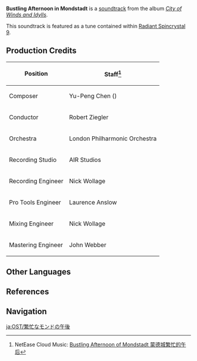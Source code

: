 {{Soundtrack Infobox
|title          =
|image          = City of Winds and Idylls.png
|album          = City of Winds and Idylls
|disc           = 1
|number         = 04
|featured       =
|featured2      =
|featured3      =
|featured_disc  =
|featured_disc2 =
|featured_disc3 =
|youtube_id     = AALrH26HAmw
|youtube_time   = 251
|spotify_id     = 2wS4gFWgsuxO4xqXNcW5Kp
|played_in      = City of Mondstadt
|during         = [[City of Mondstadt]] (Day)
|domain         =
|previous       = The City Favored by Wind
|next           = Dusk in Mondstadt
}}
'''Bustling Afternoon in Mondstadt''' is a [[soundtrack]] from the album ''[[City of Winds and Idylls]]''.

This soundtrack is featured as a tune contained within [[Radiant Spincrystal 9]].

==Production Credits==
{| class="wikitable" style="text-align:left; height:0.5em"
! Position
! Staff<ref>NetEase Cloud Music: [https://music.163.com/#/song?id=1481392262 Bustling Afternoon of Mondstadt 蒙德城繁忙的午后]</ref>
|-
! Composer
| Yu-Peng Chen ({{zh|陈致逸}})
|-
! Conductor
| Robert Ziegler
|-
! Orchestra
| London Philharmonic Orchestra
|-
! Recording Studio
| AIR Studios
|-
! Recording Engineer
| Nick Wollage
|-
! Pro Tools Engineer
| Laurence Anslow
|-
! Mixing Engineer
| Nick Wollage
|-
! Mastering Engineer
| John Webber
|}

==Other Languages==
{{Other Languages
|en      = Bustling Afternoon in Mondstadt
|zhs     = 蒙德城繁忙的午后
|zhs_rm  = Méngdé-chéng Fánmáng de Wǔhòu
|zht     = 蒙德城繁忙的午後
|zht_rm  = Méngdé-chéng Fánmáng de Wǔhòu
|zh_tl   = Bustling Afternoon in Mondstadt City
|ja      = 繁忙なモンドの午後
|ja_rm   = Hanbou-na Mondo no Gogo
|ja_tl   = Busy Afternoon in Mondstadt
|ko      = Bustling Afternoon in Mondstadt<ref name="RS14">{{Ref/Item|Radiant Spincrystal 9|note=Korean, Spanish, French, Russian, Thai, Vietnamese, German, Indonesian, Portuguese, Turkish, Italian}}</ref>
|es      = Bustling Afternoon in Mondstadt<ref name="RS14" />
|fr      = Bustling Afternoon in Mondstadt<ref name="RS14" />
|ru      = Bustling Afternoon in Mondstadt<ref name="RS14" />
|th      = Bustling Afternoon in Mondstadt<ref name="RS14" />
|vi      = Buổi Chiều Tại Mondstadt<ref name="RS14" />
|vi_tl   = 
|de      = Bustling Afternoon in Mondstadt<ref name="RS14" />
|id      = Bustling Afternoon in Mondstadt<ref name="RS14" />
|pt      = Bustling Afternoon in Mondstadt<ref name="RS14" />
|tr      = Bustling Afternoon in Mondstadt<ref name="RS14" />
|it      = Bustling Afternoon in Mondstadt<ref name="RS14" />
}}

==References==
{{Reflist}}

==Navigation==
{{Soundtrack Navbox|City of Winds and Idylls}}

[[ja:OST/繁忙なモンドの午後]]